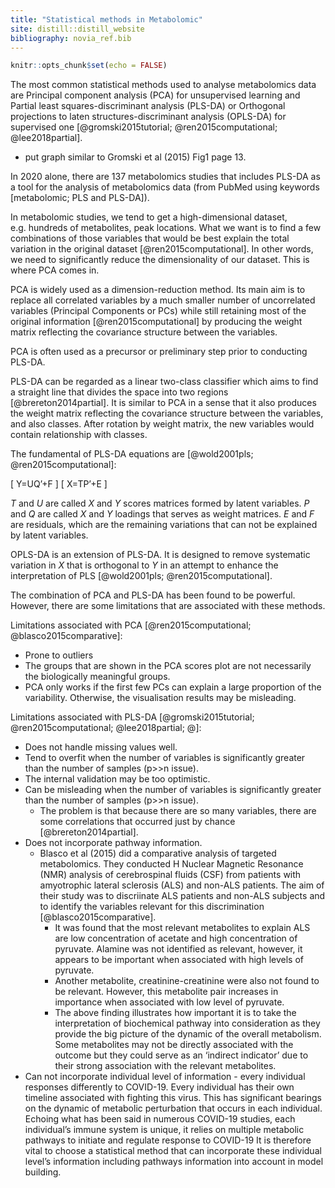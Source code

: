 ```yaml
---
title: "Statistical methods in Metabolomic"
site: distill::distill_website
bibliography: novia_ref.bib
---
```


```r
knitr::opts_chunk$set(echo = FALSE)

```
The most common statistical methods used to analyse metabolomics data are Principal component analysis (PCA) for unsupervised learning and Partial least squares-discriminant analysis (PLS-DA) or Orthogonal projections to laten structures-discriminant analysis (OPLS-DA) for supervised one [@gromski2015tutorial; @ren2015computational; @lee2018partial]. 

- put graph similar to Gromski et al (2015) Fig1 page 13.

In 2020 alone, there are 137 metabolomics studies that includes PLS-DA as a tool for the analysis of metabolomics data (from PubMed using keywords [metabolomic; PLS and PLS-DA]).

In metabolomic studies, we tend to get a high-dimensional dataset, e.g. hundreds of metabolites, peak locations. What we want is to find a few combinations of those variables that would be best explain the total variation in the original dataset [@ren2015computational]. In other words, we need to significantly reduce the dimensionality of our dataset. This is where PCA comes in.

PCA is widely used as a dimension-reduction method. Its main aim is to replace all correlated variables by a much smaller number of uncorrelated variables (Principal Components or PCs) while still retaining most of the original information [@ren2015computational] by producing the weight matrix reflecting the covariance structure between the variables. 

PCA is often used as a precursor or preliminary step prior to conducting PLS-DA. 

PLS-DA can be regarded as a linear two-class classifier which aims to find a straight line that divides the space into two regions [@brereton2014partial]. It is similar to PCA in a sense that it also produces the weight matrix reflecting the covariance structure between the variables, and also classes. After rotation by weight matrix, the new variables would contain relationship with classes.

The fundamental of PLS-DA equations are [@wold2001pls; @ren2015computational]: 

\[
Y=UQ'+F
\]
\[
X=TP'+E
\]

 *T* and *U* are called *X* and *Y* scores matrices formed by latent variables. 
 *P* and *Q* are called *X* and *Y* loadings that serves as weight matrices.
 *E* and *F* are residuals, which are the remaining variations that can not be explained by latent variables. 

OPLS-DA is an extension of PLS-DA. It is designed to remove systematic variation in *X* that is orthogonal to *Y* in an attempt to enhance the interpretation of PLS [@wold2001pls; @ren2015computational]. 

The combination of PCA and PLS-DA has been found to be powerful. However, there are some limitations that are associated with these methods. 

Limitations associated with PCA [@ren2015computational; @blasco2015comparative]: 

- Prone to outliers
- The groups that are shown in the PCA scores plot are not necessarily the biologically meaningful groups. 
- PCA only works if the first few PCs can explain a large proportion of the variability. Otherwise, the visualisation results may be misleading. 


Limitations associated with PLS-DA [@gromski2015tutorial; @ren2015computational; @lee2018partial; @]: 

- Does not handle missing values well.
- Tend to overfit when the number of variables is significantly greater than the number of samples (p>>n issue). 
- The internal validation may be too optimistic. 
- Can be misleading when the number of variables is significantly greater than the number of samples (p>>n issue). 
  - The problem is that because there are so many variables, there are some correlations that occurred just by chance [@brereton2014partial]. 
- Does not incorporate pathway information. 
    - Blasco et al (2015) did a comparative analysis of targeted metabolomics. They conducted H Nuclear Magnetic Resonance (NMR) analysis of cerebrospinal fluids (CSF) from patients with amyotrophic lateral sclerosis (ALS) and non-ALS patients. The aim of their study was to discriinate ALS patients and non-ALS subjects and to identify the variables relevant for this discrimination [@blasco2015comparative]. 
      - It was found that the most relevant metabolites to explain ALS are low concentration of acetate and high concentration of pyruvate. Alamine was not identified as relevant, however, it appears to be important when associated with high levels of pyruvate. 
      - Another metabolite, creatinine-creatinine were also not found to be relevant. However, this metabolite pair increases in importance when associated with low level of pyruvate. 
      - The above finding illustrates how important it is to take the interpretation of biochemical pathway into consideration as they provide the big picture of the dynamic of the overall metabolism. Some metabolites may not be directly associated with the outcome but they could serve as an 'indirect indicator' due to their strong association with the relevant metabolites. 
    
- Can not incorporate individual level of information - every individual responses differently to COVID-19. Every individual has their own timeline associated with fighting this virus. This has significant bearings on the dynamic of metabolic perturbation that occurs in each individual. Echoing what has been said in numerous COVID-19 studies, each individual's immune system is unique, it relies on multiple metabolic pathways to initiate and regulate response to COVID-19 It is therefore vital to choose a statistical method that can incorporate these individual level's information including pathways information into account in model building. 



